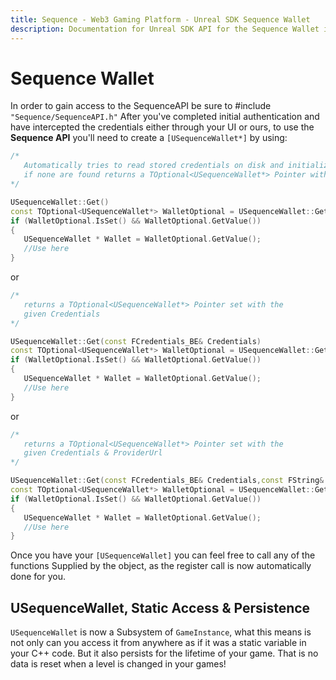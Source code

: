 ```yaml
---
title: Sequence - Web3 Gaming Platform - Unreal SDK Sequence Wallet
description: Documentation for Unreal SDK API for the Sequence Wallet infrastructure stack for web3 gaming.
---
```


# Sequence Wallet

In order to gain access to the SequenceAPI be sure to #include `"Sequence/SequenceAPI.h"` After you've completed initial authentication and have intercepted the credentials either through your UI or ours, to use the **Sequence API** you'll need to create a ```[USequenceWallet*]``` by using:

```cpp
/*
   Automatically tries to read stored credentials on disk and initialize with them
   if none are found returns a TOptional<USequenceWallet*> Pointer without any set Credentials
*/

USequenceWallet::Get()
const TOptional<USequenceWallet*> WalletOptional = USequenceWallet::Get();
if (WalletOptional.IsSet() && WalletOptional.GetValue())
{
   USequenceWallet * Wallet = WalletOptional.GetValue();
   //Use here
}
```

or

```cpp
/*
   returns a TOptional<USequenceWallet*> Pointer set with the 
   given Credentials
*/

USequenceWallet::Get(const FCredentials_BE& Credentials)
const TOptional<USequenceWallet*> WalletOptional = USequenceWallet::Get(Credentials);
if (WalletOptional.IsSet() && WalletOptional.GetValue())
{
   USequenceWallet * Wallet = WalletOptional.GetValue();
   //Use here
}
```

or

```cpp
/*
   returns a TOptional<USequenceWallet*> Pointer set with the 
   given Credentials & ProviderUrl
*/

USequenceWallet::Get(const FCredentials_BE& Credentials,const FString& ProviderUrl);
const TOptional<USequenceWallet*> WalletOptional = USequenceWallet::Get(Credentials,"ProviderUrl");
if (WalletOptional.IsSet() && WalletOptional.GetValue())
{
   USequenceWallet * Wallet = WalletOptional.GetValue();
   //Use here
}
```

Once you have your `[USequenceWallet]` you can feel free to call any of the functions Supplied by the object, as the register call is now automatically done for you.

## USequenceWallet, Static Access & Persistence

`USequenceWallet` is now a Subsystem of `GameInstance`, what this means is not only can you access it from anywhere as if it was a static variable in your C++ code. But it also persists for the lifetime of your game. That is no data is reset when a level is changed in your games!